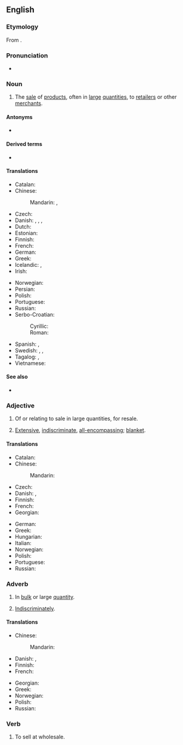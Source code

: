 ==English==
{{wikipedia}}

===Etymology===
From {{compound|en|whole|sale}}.

===Pronunciation===
* {{audio|en-us-wholesale.ogg|Audio (US)|lang=en}}

===Noun===
{{en-noun|~}}

# {{lb|en|business}} The [[sale]] of [[product]]s, often in [[large]] [[quantities]], to [[retailer]]s or other [[merchant]]s.
#: {{syn|en|bulk supply}}

====Antonyms====
* {{l|en|retail}}

====Derived terms====
* {{l|en|wholesaler}}

====Translations====
{{trans-top|sale of products, often in large quantities, to retailers or other merchants}}
* Catalan: {{t+|ca|a l'engròs}}
* Chinese:
*: Mandarin: {{t+|cmn|批發|tr=pīfā}}, {{t+|cmn|批发|tr=pīfā}}
* Czech: {{t|cs|velkoobchod|m}}
* Danish: {{t|da|engroshandel|c}}, {{t|da|en groshandel|c}}, {{t|da|engrosvirksomhed|c}}, {{t|da|en grosvirksomhed|c}}
* Dutch: {{t+|nl|groothandel|m}}
* Estonian: {{t|et|hulgimüük}}
* Finnish: {{t+|fi|tukkukauppa}}
* French: {{t|fr|vente en gros|f}}
* German: {{t+|de|Großhandel|m}}
* Greek: {{t+|el|χονδρική|sc=Grek}}
* Icelandic: {{t+|is|heildsala|f}}, {{t|is|heildverslun|f}}
* Irish: {{t|ga|mórdhíol|m}}
{{trans-mid}}
* Norwegian: {{t|no|engroshandel|m}}
* Persian: {{t|fa|عمده‌فروشی|tr='omde-foruši|sc=fa-Arab}}
* Polish: {{t+|pl|hurt|m}}
* Portuguese: {{t+|pt|atacado|m}}
* Russian: {{t|ru|оптовая торговля|tr=optóvaja torgóvl'a|f}}
* Serbo-Croatian:
*: Cyrillic: {{t|sh|велепродаја|f}}
*: Roman: {{t+|sh|veleprodaja|f}}
* Spanish: {{t|es|venta al por mayor|f}}, {{t+|es|mayoreo|m}}
* Swedish: {{t|sv|partihandel|c}}, {{t|sv|grossistverksamhet|c}}, {{t+|sv|grosshandel|c}}
* Tagalog: {{t|tl|pakyaw}}, {{t|tl|pamamakyaw}}
* Vietnamese: {{t-needed|vi}}
{{trans-bottom}}

====See also====
* {{l|en|retail}}

===Adjective===
{{en-adj}}

# Of or relating to sale in large quantities, for resale.
# {{lb|en|figurative}} [[extensive|Extensive]], [[indiscriminate]], [[all-encompassing]]; [[blanket]].
#: {{ux|en|The bombing resulted in '''wholesale''' destruction.}}

====Translations====
{{trans-top|of or relating to sale in bulk or large quantity}}
* Catalan: {{t+|ca|a l'engròs}}
* Chinese:
*: Mandarin: {{t-needed|cmn}}
* Czech: {{t|cs|velkoobchodní}}
* Danish: {{t+|da|engros}}, {{t+|da|en gros}}
* Finnish: {{t+|fi|tukku|alt=tukku-}}
* French: {{t+|fr|en gros}}
* Georgian: {{t|ka|საბითუმო|sc=Geor}}
{{trans-mid}}
* German: {{t+|de|Großhandel|alt=Großhandels-}}
* Greek: {{t+|el|χονδρικός|sc=Grek}}
* Hungarian: {{t+|hu|nagybani}}
* Italian: {{t+|it|all'ingrosso}}
* Norwegian: {{t|no|en gros|p}}
* Polish: {{t|pl|hurtowy|m}}
* Portuguese: {{t+|pt|atacado}}
* Russian: {{t+|ru|опто́вый}}
{{trans-bottom}}

===Adverb===
{{en-adv}}

# In [[bulk]] or large [[quantity]].
# {{lb|en|figurative}} [[indiscriminately|Indiscriminately]].

====Translations====
{{trans-top|in bulk or large quantity}}
* Chinese:
*: Mandarin: {{t-needed|cmn}}
* Danish: {{t+|da|engros}}, {{t+|da|en gros}}
* Finnish: {{t|fi|tukuttain}}
* French: {{t+|fr|en gros}}
{{trans-mid}}
* Georgian: {{t|ka|ბითუმად|sc=Geor}}
* Greek: {{t+|el|χονδρικά|sc=Grek}}
* Norwegian: {{t|no|en gros|p}}
* Polish: {{t|pl|hurtowo}}
* Russian: {{t+|ru|о́птом}}
{{trans-bottom}}

===Verb===
{{en-verb|wholesal}}

# To sell at wholesale.
{{rfquote|lang=en}}